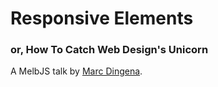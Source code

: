 
<Meta title="Responsive Elements" />

# Responsive Elements

### or, How To Catch Web Design's Unicorn

A MelbJS talk by <a href="https://twitter.com/marcdingena">Marc Dingena</a>.
